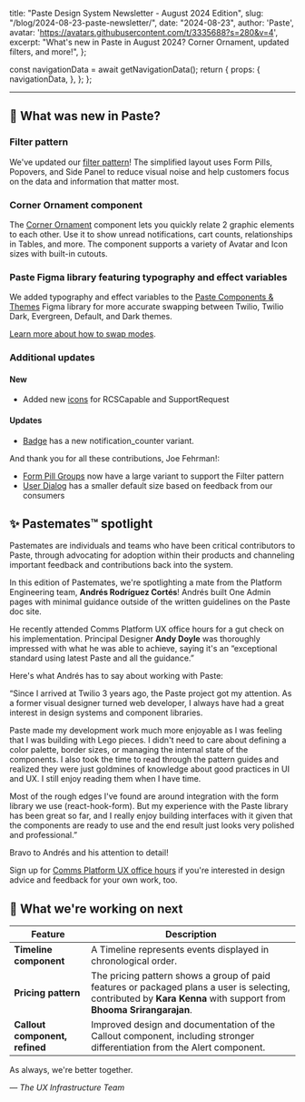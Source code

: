   title: "Paste Design System Newsletter - August 2024 Edition",
  slug: "/blog/2024-08-23-paste-newsletter/",
  date: "2024-08-23",
  author: 'Paste',
  avatar: 'https://avatars.githubusercontent.com/t/3335688?s=280&v=4',
  excerpt: "What's new in Paste in August 2024? Corner Ornament, updated filters, and more!",
};






  const navigationData = await getNavigationData();
  return {
    props: {
      navigationData,
    },
  };
};

<ArticleHeader
  title={meta.title}
  description={meta.description}
  date={meta.date}
  machineDate={meta.date}
  author={meta.author}
  avatar={meta.avatar}
/>

---

<contentwrapper>

<PageAside data={mdxHeadings} hideFeedback />

<ArticleContent>

## 📣 What was new in Paste?

### Filter pattern

<Box marginBottom="space60">
  <Box
    borderColor="colorBorderWeaker"
    borderStyle="solid"
    borderWidth="borderWidth10"
    borderRadius="borderRadius20"
    overflow="hidden"
  >
    <Box
      as={Image}
      maxWidth="100%"
      height="100%"
      src={FiltersPattern}
      alt="Gif of Filters Pattern"
      style={{ objectFit: "contain" }}
    />
  </Box>
</Box>

We've updated our [filter pattern](/patterns/filter)! The simplified layout uses Form Pills, Popovers, and Side Panel to reduce visual noise and help customers focus on the data and information that matter most.

### Corner Ornament component

<Box width="100%" maxWidth="400px" display="block" margin="0 auto">
  <ResponsiveBorderedImage src={CornerOrnament} alt="Preview of Corner Ornament component" />
</Box>

The [Corner Ornament](/components/corner-ornament) component lets you quickly relate 2 graphic elements to each other. Use it to show unread notifications, cart counts, relationships in Tables, and more. The component supports a variety of Avatar and Icon sizes with built-in cutouts.

### Paste Figma library featuring typography and effect variables

<Box marginBottom="space60">
  <Box
    borderColor="colorBorderWeaker"
    borderStyle="solid"
    borderWidth="borderWidth10"
    borderRadius="borderRadius20"
    overflow="hidden"
  >
    <Box
      as={Image}
      maxWidth="100%"
      height="100%"
      src={FigmaTypography}
      alt="Gif of Figma Typography"
      style={{ objectFit: "contain" }}
    />
  </Box>
</Box>

We added typography and effect variables to the [Paste Components & Themes](https://www.figma.com/file/l2qtpQVMmXzQPVB3rEAA8i/Paste-Components-%26-Themes?type=design&node-id=3015-46646&mode=design&t=LavBWI8WtuCpWbz0-0) Figma library for more accurate swapping between Twilio, Twilio Dark, Evergreen, Default, and Dark themes.

[Learn more about how to swap modes](https://help.figma.com/hc/en-us/articles/15343816063383-Modes-for-variables#h_01H3ADKDF7JBTRV1Z5P1X1DZVE).

### Additional updates

#### New

- Added new [icons](/components/icon) for RCSCapable and SupportRequest

#### Updates

- [Badge](/components/badge#counter) has a new notification_counter variant.

And thank you for all these contributions, Joe Fehrman!:

- [Form Pill Groups](/components/form-pill-group#large) now have a large variant to support the Filter pattern
- [User Dialog](/components/user-dialog) has a smaller default size based on feedback from our consumers

## ✨ Pastemates™ spotlight

Pastemates are individuals and teams who have been critical contributors to Paste, through advocating for adoption within their products and channeling important feedback and contributions back into the system.

<Box width="100%" maxWidth="200px" display="block" margin="0 auto">
  <ResponsiveBorderedImage src={AndresCortez} alt="image of Andres Cortez standing in front of a mountain wearing a blue tee shirt" />
</Box>

In this edition of Pastemates, we're spotlighting a mate from the Platform Engineering team, **Andrés Rodríguez Cortés**! Andrés built One Admin pages with minimal guidance outside of the written guidelines on the Paste doc site.

He recently attended Comms Platform UX office hours for a gut check on his implementation. Principal Designer **Andy Doyle** was thoroughly impressed with what he was able to achieve, saying it's an “exceptional standard using latest Paste and all the guidance.”

<Box marginBottom="space60">
  <Box
    borderColor="colorBorderWeaker"
    borderStyle="solid"
    borderWidth="borderWidth10"
    borderRadius="borderRadius20"
    overflow="hidden"
  >
    <Box
      as={Image}
      maxWidth="100%"
      height="100%"
      src={PasteMateUI}
      alt="Example of Pastemates UI work"
      style={{ objectFit: "contain" }}
    />
  </Box>
</Box>

Here's what Andrés has to say about working with Paste:

“Since I arrived at Twilio 3 years ago, the Paste project got my attention. As a former visual designer turned web developer, I always have had a great interest in design systems and component libraries.

Paste made my development work much more enjoyable as I was feeling that I was building with Lego pieces. I didn't need to care about defining a color palette, border sizes, or managing the internal state of the components. I also took the time to read through the pattern guides and realized they were just goldmines of knowledge about good practices in UI and UX. I still enjoy reading them when I have time.

Most of the rough edges I've found are around integration with the form library we use (react-hook-form). But my experience with the Paste library has been great so far, and I really enjoy building interfaces with it given that the components are ready to use and the end result just looks very polished and professional.”

Bravo to Andrés and his attention to detail!

Sign up for [Comms Platform UX office hours](https://airtable.com/appszlqNhBPkOhjqA/shrRkluqJRg1fade0/tblbiQQjRGR9tXygz) if you're interested in design advice and feedback for your own work, too.

## 👀 What we're working on next

| Feature                        | Description                                                                                                                                                         |
| ------------------------------ | ------------------------------------------------------------------------------------------------------------------------------------------------------------------- |
| **Timeline component**         | A Timeline represents events displayed in chronological order.                                                                                       |
| **Pricing pattern**            | The pricing pattern shows a group of paid features or packaged plans a user is selecting, contributed by **Kara Kenna** with support from **Bhooma Srirangarajan**. |
| **Callout component, refined** | Improved design and documentation of the Callout component, including stronger differentiation from the Alert component.                                            |

<Box marginBottom="space120" />

As always, we're better together.

<em>— The UX Infrastructure Team</em>

</ArticleContent>

</contentwrapper>
